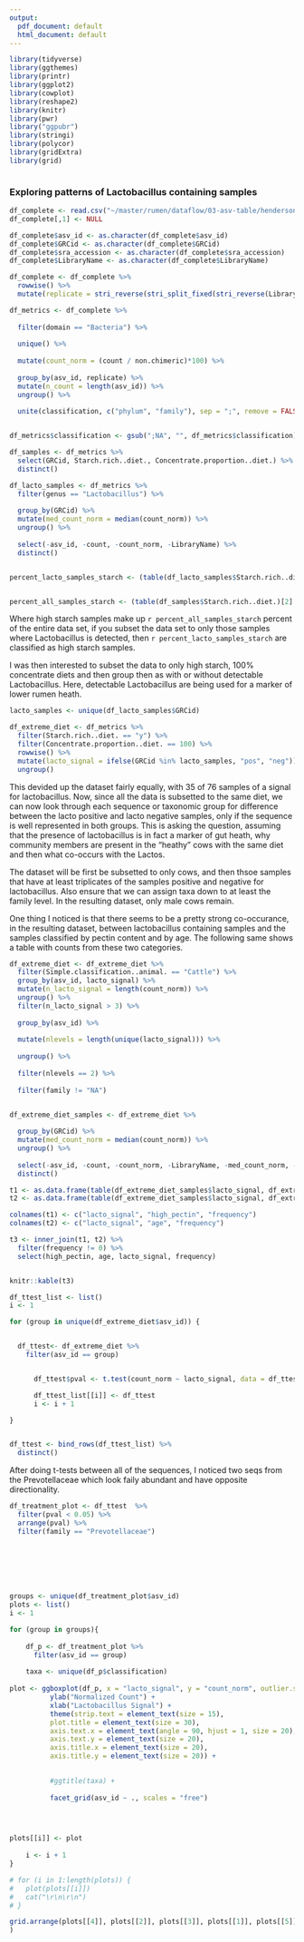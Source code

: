 ```yaml
---
output:
  pdf_document: default
  html_document: default
---
```

```r
library(tidyverse)
library(ggthemes)
library(printr)
library(ggplot2)
library(cowplot)
library(reshape2)
library(knitr)
library(pwr)
library("ggpubr")
library(stringi)
library(polycor)
library(gridExtra)
library(grid)
```

```r
```   

### Exploring patterns of Lactobacillus containing samples

```r
df_complete <- read.csv("~/master/rumen/dataflow/03-asv-table/henderson2015_df_complete_temp.csv")
df_complete[,1] <- NULL

df_complete$asv_id <- as.character(df_complete$asv_id)
df_complete$GRCid <- as.character(df_complete$GRCid)
df_complete$sra_accession <- as.character(df_complete$sra_accession)
df_complete$LibraryName <- as.character(df_complete$LibraryName)

df_complete <- df_complete %>%
  rowwise() %>%
  mutate(replicate = stri_reverse(stri_split_fixed(stri_reverse(LibraryName),".",n = 2)[[1]][2])) 
```

```r
df_metrics <- df_complete %>% 
  
  filter(domain == "Bacteria") %>%
  
  unique() %>%
  
  mutate(count_norm = (count / non.chimeric)*100) %>%
  
  group_by(asv_id, replicate) %>%
  mutate(n_count = length(asv_id)) %>%
  ungroup() %>%
  
  unite(classification, c("phylum", "family"), sep = ";", remove = FALSE) 


df_metrics$classification <- gsub(";NA", "", df_metrics$classification)

df_samples <- df_metrics %>%
  select(GRCid, Starch.rich..diet., Concentrate.proportion..diet.) %>%
  distinct()
```

```r
df_lacto_samples <- df_metrics %>%
  filter(genus == "Lactobacillus") %>%
  
  group_by(GRCid) %>%
  mutate(med_count_norm = median(count_norm)) %>%
  ungroup() %>%
  
  select(-asv_id, -count, -count_norm, -LibraryName) %>%
  distinct()


percent_lacto_samples_starch <- (table(df_lacto_samples$Starch.rich..diet.)[2]  / (table(df_lacto_samples$Starch.rich..diet.)[1] + table(df_lacto_samples$Starch.rich..diet.)[2])) * 100


percent_all_samples_starch <- (table(df_samples$Starch.rich..diet.)[2]  / (table(df_samples$Starch.rich..diet.)[1] + table(df_samples$Starch.rich..diet.)[2])) * 100
```

Where high starch samples make up `r percent_all_samples_starch` percent of the entire data set, if you subset the data set to only those samples where Lactobacillus is detected, then `r percent_lacto_samples_starch` are classified as high starch samples.  
  
I was then interested to subset the data to only high starch, 100% concentrate diets and then group then as with or without detectable Lactobacillus. Here, detectable Lactobacillus are being used for a marker of lower rumen heath.

```r
lacto_samples <- unique(df_lacto_samples$GRCid)

df_extreme_diet <- df_metrics %>%
  filter(Starch.rich..diet. == "y") %>%
  filter(Concentrate.proportion..diet. == 100) %>%
  rowwise() %>%
  mutate(lacto_signal = ifelse(GRCid %in% lacto_samples, "pos", "neg")) %>%
  ungroup()
```

This devided up the dataset fairly equally, with 35 of 76 samples of a signal for lactobacillus. Now, since all the data is subsetted to the same diet, we can now look through each sequence or taxonomic group for difference between the lacto positive and lacto negative samples, only if the sequence is well represented in both groups. This is asking the question, assuming that the presence of lactobacillus is in fact a marker of gut heath, why community members are present in the "heathy" cows with the same diet and then what co-occurs with the Lactos.  

The dataset will be first be subsetted to only cows, and then thsoe samples that have at least triplicates of the samples positive and negative for lactobacillus. Also ensure that we can assign taxa down to at least the family level. In the resulting dataset, only male cows remain.  
  
One thing I noticed is that there seems to be a pretty strong co-occurance, in the resulting dataset, between lactobacillus containing samples and the samples classified by pectin content and by age. The following same shows a table with counts from these two categories. 

```r
df_extreme_diet <- df_extreme_diet %>%
  filter(Simple.classification..animal. == "Cattle") %>%
  group_by(asv_id, lacto_signal) %>%
  mutate(n_lacto_signal = length(count_norm)) %>%
  ungroup() %>%
  filter(n_lacto_signal > 3) %>%
  
  group_by(asv_id) %>%
  
  mutate(nlevels = length(unique(lacto_signal))) %>%
  
  ungroup() %>%
  
  filter(nlevels == 2) %>%
  
  filter(family != "NA")


df_extreme_diet_samples <- df_extreme_diet %>%
  
  group_by(GRCid) %>%
  mutate(med_count_norm = median(count_norm)) %>%
  ungroup() %>%
  
  select(-asv_id, -count, -count_norm, -LibraryName, -med_count_norm, -classification, -domain, -phylum, -family, -genus) %>%
  distinct()
```

```r
t1 <- as.data.frame(table(df_extreme_diet_samples$lacto_signal, df_extreme_diet_samples$Pectin.rich...diet.))
t2 <- as.data.frame(table(df_extreme_diet_samples$lacto_signal, df_extreme_diet_samples$Age.classification..animal.))

colnames(t1) <- c("lacto_signal", "high_pectin", "frequency")
colnames(t2) <- c("lacto_signal", "age", "frequency")

t3 <- inner_join(t1, t2) %>%
  filter(frequency != 0) %>%
  select(high_pectin, age, lacto_signal, frequency)


knitr::kable(t3)
```


```r
df_ttest_list <- list()
i <- 1

for (group in unique(df_extreme_diet$asv_id)) {


  df_ttest<- df_extreme_diet %>%
    filter(asv_id == group)


      df_ttest$pval <- t.test(count_norm ~ lacto_signal, data = df_ttest)$p.value

      df_ttest_list[[i]] <- df_ttest
      i <- i + 1

}


df_ttest <- bind_rows(df_ttest_list) %>%
  distinct()
```

After doing t-tests between all of the sequences, I noticed two seqs from the Prevotellaceae which look faily abundant and have opposite directionality. 

\vspace{12pt}


```r
df_treatment_plot <- df_ttest  %>%
  filter(pval < 0.05) %>%
  arrange(pval) %>%
  filter(family == "Prevotellaceae")

  
  




groups <- unique(df_treatment_plot$asv_id)
plots <- list()
i <- 1

for (group in groups){
  
    df_p <- df_treatment_plot %>%
      filter(asv_id == group)
    
    taxa <- unique(df_p$classification)
    
plot <- ggboxplot(df_p, x = "lacto_signal", y = "count_norm", outlier.shape = NA, add = "dotplot", add.params = list(color = "Pectin.rich...diet.")) +
          ylab("Normalized Count") +
          xlab("Lactobacillus Signal") +
          theme(strip.text = element_text(size = 15),
          plot.title = element_text(size = 30),
          axis.text.x = element_text(angle = 90, hjust = 1, size = 20),
          axis.text.y = element_text(size = 20),
          axis.title.x = element_text(size = 20),
          axis.title.y = element_text(size = 20)) + 
        

          #ggtitle(taxa) +
  
          facet_grid(asv_id ~ ., scales = "free")


    

plots[[i]] <- plot
    
    i <- i + 1
}
```

```r
# for (i in 1:length(plots)) {
#   plot(plots[[i]])
#   cat("\r\n\r\n")
# }

grid.arrange(plots[[4]], plots[[2]], plots[[3]], plots[[1]], plots[[5]], ncol =3, top=textGrob("Prevotellaceae",gp=gpar(fontsize=40,font=3))
)

```

